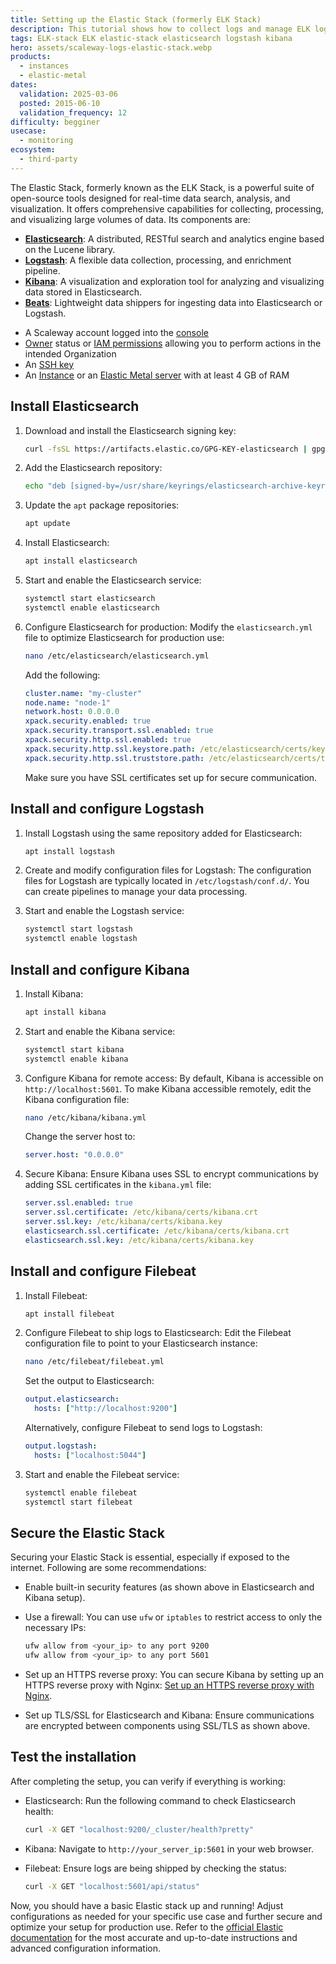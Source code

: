 ```yaml
---
title: Setting up the Elastic Stack (formerly ELK Stack)
description: This tutorial shows how to collect logs and manage ELK logging, as well as how to integrate your machine with Elastic using the Filebeat Beats client.
tags: ELK-stack ELK elastic-stack elasticsearch logstash kibana
hero: assets/scaleway-logs-elastic-stack.webp
products:
  - instances
  - elastic-metal
dates:
  validation: 2025-03-06
  posted: 2015-06-10
  validation_frequency: 12
difficulty: begginer
usecase:
  - monitoring
ecosystem:
  - third-party
---
```



The Elastic Stack, formerly known as the ELK Stack, is a powerful suite of open-source tools designed for real-time data search, analysis, and visualization. It offers comprehensive capabilities for collecting, processing, and visualizing large volumes of data. Its components are:

- **[Elasticsearch](https://www.elastic.co/elasticsearch)**: A distributed, RESTful search and analytics engine based on the Lucene library.
- **[Logstash](https://www.elastic.co/logstash)**: A flexible data collection, processing, and enrichment pipeline.
- **[Kibana](https://www.elastic.co/kibana)**: A visualization and exploration tool for analyzing and visualizing data stored in Elasticsearch.
- **[Beats](https://www.elastic.co/beats/)**: Lightweight data shippers for ingesting data into Elasticsearch or Logstash.

<Requirements />

- A Scaleway account logged into the [console](https://console.scaleway.com)
- [Owner](/iam/concepts/#owner) status or [IAM permissions](/iam/concepts/#permission) allowing you to perform actions in the intended Organization
- An [SSH key](/organizations-and-projects/how-to/create-ssh-key/)
- An [Instance](/instances/how-to/create-an-instance/) or an [Elastic Metal server](/elastic-metal/how-to/create-server/) with at least 4 GB of RAM

## Install Elasticsearch

1. Download and install the Elasticsearch signing key:
   ```bash
   curl -fsSL https://artifacts.elastic.co/GPG-KEY-elasticsearch | gpg --dearmor -o /usr/share/keyrings/elasticsearch-archive-keyring.gpg
   ```

2. Add the Elasticsearch repository:
   ```bash
   echo "deb [signed-by=/usr/share/keyrings/elasticsearch-archive-keyring.gpg] https://artifacts.elastic.co/packages/8.x/apt stable main" | tee /etc/apt/sources.list.d/elastic-8.x.list
   ```

3. Update the `apt` package repositories:
   ```bash
   apt update
   ```

4. Install Elasticsearch:
   ```bash
   apt install elasticsearch
   ```

5. Start and enable the Elasticsearch service:
   ```bash
   systemctl start elasticsearch
   systemctl enable elasticsearch
   ```

6. Configure Elasticsearch for production:
   Modify the `elasticsearch.yml` file to optimize Elasticsearch for production use:
   ```bash
   nano /etc/elasticsearch/elasticsearch.yml
   ```

   Add the following:
   ```yaml
   cluster.name: "my-cluster"
   node.name: "node-1"
   network.host: 0.0.0.0
   xpack.security.enabled: true
   xpack.security.transport.ssl.enabled: true
   xpack.security.http.ssl.enabled: true
   xpack.security.http.ssl.keystore.path: /etc/elasticsearch/certs/keystore.p12
   xpack.security.http.ssl.truststore.path: /etc/elasticsearch/certs/truststore.p12
   ```

   <Message type="note">
     Make sure you have SSL certificates set up for secure communication.
   </Message>


## Install and configure Logstash

1. Install Logstash using the same repository added for Elasticsearch:
   ```bash
   apt install logstash
   ```

2. Create and modify configuration files for Logstash:
   The configuration files for Logstash are typically located in `/etc/logstash/conf.d/`. You can create pipelines to manage your data processing.

3. Start and enable the Logstash service:
   ```bash
   systemctl start logstash
   systemctl enable logstash
   ```

## Install and configure Kibana

1. Install Kibana:
   ```bash
   apt install kibana
   ```

2. Start and enable the Kibana service:
   ```bash
   systemctl start kibana
   systemctl enable kibana
   ```

3. Configure Kibana for remote access:
   By default, Kibana is accessible on `http://localhost:5601`. To make Kibana accessible remotely, edit the Kibana configuration file:
   ```bash
   nano /etc/kibana/kibana.yml
   ```

   Change the server host to:
   ```yaml
   server.host: "0.0.0.0"
   ```

4. Secure Kibana:
   Ensure Kibana uses SSL to encrypt communications by adding SSL certificates in the `kibana.yml` file:
   ```yaml
   server.ssl.enabled: true
   server.ssl.certificate: /etc/kibana/certs/kibana.crt
   server.ssl.key: /etc/kibana/certs/kibana.key
   elasticsearch.ssl.certificate: /etc/kibana/certs/kibana.crt
   elasticsearch.ssl.key: /etc/kibana/certs/kibana.key
   ```

## Install and configure Filebeat

1. Install Filebeat:
   ```bash
   apt install filebeat
   ```

2. Configure Filebeat to ship logs to Elasticsearch:
   Edit the Filebeat configuration file to point to your Elasticsearch instance:
   ```bash
   nano /etc/filebeat/filebeat.yml
   ```

   Set the output to Elasticsearch:
   ```yaml
   output.elasticsearch:
     hosts: ["http://localhost:9200"]
   ```

   Alternatively, configure Filebeat to send logs to Logstash:
   ```yaml
   output.logstash:
     hosts: ["localhost:5044"]
   ```

3. Start and enable the Filebeat service:
   ```bash
   systemctl enable filebeat
   systemctl start filebeat
   ```

## Secure the Elastic Stack

Securing your Elastic Stack is essential, especially if exposed to the internet. Following are some recommendations:

- Enable built-in security features (as shown above in Elasticsearch and Kibana setup).

- Use a firewall:
   You can use `ufw` or `iptables` to restrict access to only the necessary IPs:
   ```bash
   ufw allow from <your_ip> to any port 9200
   ufw allow from <your_ip> to any port 5601
   ```

- Set up an HTTPS reverse proxy:
   You can secure Kibana by setting up an HTTPS reverse proxy with Nginx:
   [Set up an HTTPS reverse proxy with Nginx](https://www.scaleway.com/docs/tutorials/nginx-reverse-proxy/).

- Set up TLS/SSL for Elasticsearch and Kibana: Ensure communications are encrypted between components using SSL/TLS as shown above.


## Test the installation

After completing the setup, you can verify if everything is working:

- Elasticsearch:
   Run the following command to check Elasticsearch health:
   ```bash
   curl -X GET "localhost:9200/_cluster/health?pretty"
   ```

- Kibana:
   Navigate to `http://your_server_ip:5601` in your web browser.

- Filebeat:
   Ensure logs are being shipped by checking the status:
   ```bash
   curl -X GET "localhost:5601/api/status"
   ```

Now, you should have a basic Elastic stack up and running! Adjust configurations as needed for your specific use case and further secure and optimize your setup for production use.
Refer to the [official Elastic documentation](https://www.elastic.co/guide/index.html) for the most accurate and up-to-date instructions and advanced configuration information.